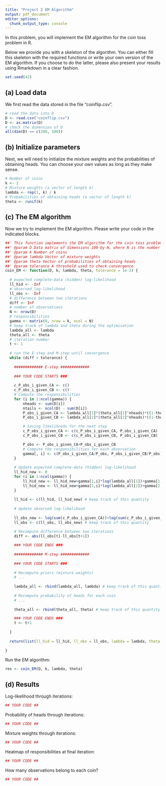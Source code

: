 ```yaml
---
title: "Project 2 EM Algorithm"
output: pdf_document
editor_options: 
  chunk_output_type: console
---
```


In this problem, you will implement the EM algorithm for the coin toss problem in R.

Below we provide you with a skeleton of the algorithm. You can either fill this skeleton with the required functions or write your own version of the EM algorithm. If you choose to do the latter, please also present your results using Rmarkdown in a clear fashion.

```r
set.seed(42)
```

## (a) Load data

We first read the data stored in the file "coinflip.csv". 

```r
# read the data into D
D <- read.csv("coinflip.csv")
D <- as.matrix(D)
# check the dimension of D
all(dim(D) == c(200, 100))
```

## (b) Initialize parameters

Next, we will need to initialize the mixture weights and the probabilities of obtaining heads. You can choose your own values as long as they make sense.

```r
# Number of coins
k <- 2
# Mixture weights (a vector of length k)
lambda <- rep(1, k) / k
# Probabilities of obtaining heads (a vector of length k)
theta <- runif(k)
```

## (c) The EM algorithm

Now we try to implement the EM algorithm. Please write your code in the indicated blocks.


```r
##' This function implements the EM algorithm for the coin toss problem
##' @param D Data matrix of dimensions 100-by-N, where N is the number of observations
##' @param k Number of coins
##' @param lambda Vector of mixture weights
##' @param theta Vector of probabilities of obtaining heads
##' @param tolerance A threshold used to check convergence
coin_EM <- function(D, k, lambda, theta, tolerance = 1e-2) {
  
  # expected complete-data (hidden) log-likelihood
  ll_hid <- -Inf
  # observed log-likelihood
  ll_obs <- -Inf
  # difference between two iterations
  diff <- Inf
  # number of observations
  N <- nrow(D)
  # responsibilities
  gamma <- matrix(0, nrow = k, ncol = N)
  # keep track of lambda and theta during the optimisation
  lambda_all <- lambda
  theta_all <- theta
  # iteration number
  t <- 1
  
  # run the E-step and M-step until convergence 
  while (diff > tolerance) {
    
    ############# E-step #############
    
    ### YOUR CODE STARTS ###
    
    c_P_obs_i_given_CA <- c()
    c_P_obs_i_given_CB <- c()
    # Compute the responsibilities
    for (i in 1:ncol(gamma)) {
        nheads <- sum(D[i])
        ntails <- ncol(D) - sum(D[i])
        P_obs_i_given_CA <- lambda_all[1]*(theta_all[1]^nheads)*((1-theta_all[1])^ntails)
        P_obs_i_given_CB <- lambda_all[2]*(theta_all[2]^nheads)*((1-theta_all[2])^ntails)

        # Saving likelihoods for the next step
        c_P_obs_i_given_CA <- c(c_P_obs_i_given_CA, P_obs_i_given_CA)
        c_P_obs_i_given_CB <- c(c_P_obs_i_given_CB, P_obs_i_given_CB)

        P_obs <- P_obs_i_given_CA+P_obs_i_given_CB
        # Compute the responsibilities for each observation
        gamma[, i] <- c(P_obs_i_given_CA/P_obs, P_obs_i_given_CB/P_obs)
    }
    
    # Update expected complete-data (hidden) log-likelihood
    ll_hid_new <- 0
    for (i in 1:ncol(gamma)) {
        ll_hid_new <- ll_hid_new+gamma[1,i]*log(lambda_all[1])+gamma[1,i]*log(c_P_obs_i_given_CA[i])
        ll_hid_new <- ll_hid_new+gamma[2,i]*log(lambda_all[2])+gamma[2,i]*log(c_P_obs_i_given_CB[i])
    }
    
    ll_hid <- c(ll_hid, ll_hid_new) # keep track of this quantity 
    
    # Update observed log-likelihood 
    
    ll_obs_new <- log(sum(c_P_obs_i_given_CA))+log(sum(c_P_obs_i_given_CB))
    ll_obs <- c(ll_obs, ll_obs_new) # keep track of this quantity 

    # Recompute difference between two iterations
    diff <- abs(ll_obs[t]-ll_obs[t+1])
    
    ### YOUR CODE ENDS ###
    
    ############# M-step #############
    
    ### YOUR CODE STARTS ###
    
    # Recompute priors (mixture weights)
    # ... 
    
    lambda_all <- rbind(lambda_all, lambda) # keep track of this quantity 
    
    # Recompute probability of heads for each coin
    # ...
    
    theta_all <- rbind(theta_all, theta) # keep track of this quantity 

    ### YOUR CODE ENDS ###
    t <- t+1
    
  }
  
  return(list(ll_hid = ll_hid, ll_obs = ll_obs, lambda = lambda, theta = theta, gamma = gamma, lambda_all = lambda_all, theta_all = theta_all))
  
}
```


Run the EM algorithm:

```r
res <- coin_EM(D, k, lambda, theta)
```


## (d) Results

Log-likelihood through iterations:

```r
## YOUR CODE ##
```

Probability of heads through iterations:

```r
## YOUR CODE ##
```

Mixture weights through iterations:

```r
## YOUR CODE ##
```


Heatmap of responsibilities at final iteration:

```r
## YOUR CODE ##
```

How many observations belong to each coin?

```r
## YOUR CODE ##
```
